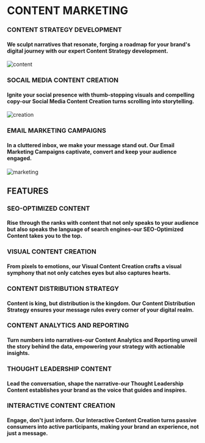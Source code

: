 # CONTENT MARKETING

### CONTENT STRATEGY DEVELOPMENT 
#### We sculpt narratives that resonate, forging a  roadmap for your brand's digital journey with our expert Content Strategy development.
![content](pages\images\business-strategic-planning-px51ncbkh5rqt080.jpg)

### SOCAIL MEDIA CONTENT CREATION 
#### Ignite your social presence with thumb-stopping visuals and compelling copy-our Social Media Content Creation turns scrolling into storytelling.
![creation](pages\images\pexels-photo-1181307.jpeg)

### EMAIL MARKETING CAMPAIGNS
#### In a cluttered inbox, we make your message stand out.  Our Email Marketing Campaigns captivate, convert and keep your audience engaged.
![marketing](pages\images\82b41f93da29add2fd8aa871bf203daaaec5e3fd-1140x620.png)

## FEATURES

### SEO-OPTIMIZED CONTENT
#### Rise through the ranks with content that not only speaks to your audience but also speaks the language of search engines-our SEO-Optimized Content takes you to the top.

### VISUAL CONTENT CREATION 
#### From pixels to emotions, our Visual Content Creation crafts a visual symphony that not only catches eyes but also captures hearts.

### CONTENT DISTRIBUTION STRATEGY
#### Content is king, but distribution is the kingdom.  Our Content Distribution Strategy ensures your message rules every corner of your digital realm.

### CONTENT ANALYTICS AND REPORTING
#### Turn numbers into narratives-our Content Analytics and Reporting unveil the story behind the data, empowering your strategy with actionable insights.

### THOUGHT LEADERSHIP CONTENT
#### Lead the conversation, shape the narrative-our Thought Leadership Content establishes your brand as the voice that guides and inspires.

### INTERACTIVE CONTENT CREATION 
#### Engage, don't just inform.  Our Interactive Content Creation turns passive consumers into active participants, making your brand an experience, not just a message.